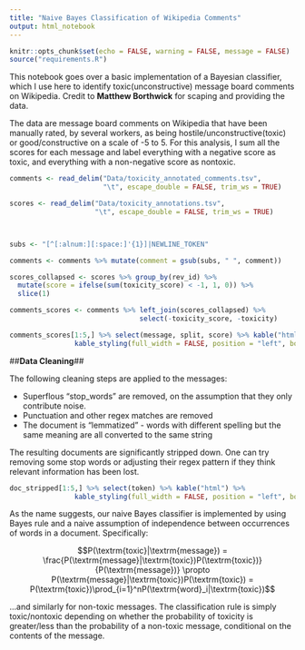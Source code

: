 ```yaml
---
title: "Naive Bayes Classification of Wikipedia Comments"
output: html_notebook
---
```

```r
knitr::opts_chunk$set(echo = FALSE, warning = FALSE, message = FALSE)
source("requirements.R")
```
This notebook goes over a basic implementation of a Bayesian classifier, which I use here to identify toxic(unconstructive) message board comments on Wikipedia.  Credit to **Matthew Borthwick** for scaping and providing the data.

The data are message board comments on Wikipedia that have been manually rated, by several workers, as being hostile/unconstructive(toxic) or good/constructive on a scale of -5 to 5.  For this analysis, I sum all the scores for each message and label everything with a negative score as toxic, and everything with a non-negative score as nontoxic.


```r

comments <- read_delim("Data/toxicity_annotated_comments.tsv",
                       "\t", escape_double = FALSE, trim_ws = TRUE)

scores <- read_delim("Data/toxicity_annotations.tsv",
                     "\t", escape_double = FALSE, trim_ws = TRUE)



subs <- "[^[:alnum:][:space:]'{1}]|NEWLINE_TOKEN"

comments <- comments %>% mutate(comment = gsub(subs, " ", comment))

scores_collapsed <- scores %>% group_by(rev_id) %>%
  mutate(score = ifelse(sum(toxicity_score) < -1, 1, 0)) %>%
  slice(1)

comments_scores <- comments %>% left_join(scores_collapsed) %>%
                                select(-toxicity_score, -toxicity)

comments_scores[1:5,] %>% select(message, split, score) %>% kable("html") %>% 
                kable_styling(full_width = FALSE, position = "left", bootstrap_options = c("striped", "hover"))

```

##**Data Cleaning**##

The following cleaning steps are applied to the messages:

  * Superflous "stop_words" are removed, on the assumption that they only contribute noise.
  * Punctuation and other regex matches are removed
  * The document is "lemmatized" - words with different spelling but the same meaning are all converted to the same string
  
The resulting documents are significantly stripped down.  One can try removing some stop words or adjusting their regex pattern if they think relevant information has been lost.

```r
doc_stripped[1:5,] %>% select(token) %>% kable("html") %>% 
                kable_styling(full_width = FALSE, position = "left", bootstrap_options = c("striped", "hover"))

```
  

As the name suggests, our naive Bayes classifier is implemented by using Bayes rule and a naive assumption of independence between occurrences of words in a document.  Specifically:

$$P(\textrm{toxic}|\textrm{message}) = \frac{P(\textrm{message}|\textrm{toxic})P(\textrm{toxic})}{P(\textrm{message})} \propto P(\textrm{message}|\textrm{toxic})P(\textrm{toxic}) = P(\textrm{toxic})\prod_{i=1}^nP(\textrm{word}_i|\textrm{toxic})$$ 

...and similarly for non-toxic messages.  The classification rule is simply toxic/nontoxic depending on whether the probability of toxicity is greater/less than the probability of a non-toxic message, conditional on the contents of the message.
